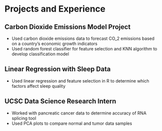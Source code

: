 
# Projects and Experience

## Carbon Dioxide Emissions Model Project

- Used carbon dioxide emissions data to forecast CO_2 emissions based on a country's economic growth indicators 
- Used random forest classifier for feature selection and KNN algorithm to develop classification model

## Linear Regression with Sleep Data

- Used linear regression and feature selection in R to determine which factors affect sleep quality

## UCSC Data Science Research Intern

- Worked with pancreatic cancer data to determine accuracy of RNA splicing tool
- Used PCA plots to compare normal and tumor data samples 
